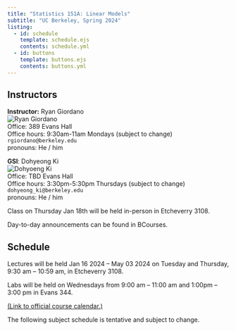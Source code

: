 ```yaml
---
title: "Statistics 151A: Linear Models"
subtitle: "UC Berkeley, Spring 2024"
listing:
  - id: schedule
    template: schedule.ejs
    contents: schedule.yml
  - id: buttons
    template: buttons.ejs
    contents: buttons.yml
---
```


::: {#buttons}
:::




## Instructors


::: {.grid}

::: {.g-col-4}
**Instructor:** Ryan Giordano<br>
![Ryan Giordano](images/rgiordano.jpg)<br>
Office: 389 Evans Hall<br>
Office hours: 9:30am-11am Mondays (subject to change)<br>
`rgiordano@berkeley.edu`<br>
pronouns: He / him
:::

::: {.g-col-8}
**GSI**: Dohyeong Ki<br>
![Dohyoeng Ki](images/dohyeongki.jpg)<br>
Office: TBD Evans Hall<br>
Office hours: 3:30pm-5:30pm Thursdays (subject to change)<br>
`dohyeong_ki@berkeley.edu`<br>
pronouns: He / him
:::

:::


::: {.callout-note}
Class on Thursday Jan 18th will be held in-person in Etcheverry 3108.
:::



::: {.callout-important}
Day-to-day announcements can be found in BCourses.
:::



## Schedule

Lectures will be held Jan 16 2024 -- May 03 2024 
on Tuesday and Thursday, 9:30 am -- 10:59 am, in
Etcheverry 3108.

Labs will be held on Wednesdays from 9:00 am -- 11:00 am and 1:00pm -- 3:00 pm
in Evans 344.

[(Link to official course calendar.)](https://classes.berkeley.edu/content/2024-spring-stat-151a-001-lec-001)

The following subject schedule is tentative and subject to change.

::: {#schedule}
:::

